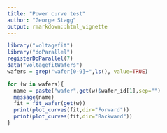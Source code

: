 ```yaml
---
title: "Power curve test"
author: "George Stagg"
output: rmarkdown::html_vignette
---
```

<!--
%\VignetteEngine{knitr::rmarkdown}
%\VignetteIndexEntry{Getting started}
-->
```r
library("voltagefit")
library("doParallel")
registerDoParallel(7)
data("voltagefitWafers")
wafers = grep("wafer[0-9]+",ls(), value=TRUE)
```

```r
for (w in wafers){
  name = paste("wafer",get(w)$wafer_id[1],sep="")
  message(name)
  fit = fit_wafer(get(w))
  print(plot_curves(fit,dir="Forward"))
  print(plot_curves(fit,dir="Backward"))
}
```
